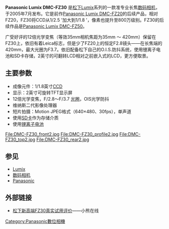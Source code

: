 {{Unreferenced|time=2020-02-20T01:49:35+00:00}}
{{Infobox_Digicam |
  model   = [[Panasonic|Panasonic]] [[Lumix|Lumix]] DMC-FZ30 |
  image = [[File:DMC-FZ30_flash.jpg|250px]] |
  kind   = 准专业数码相机 |
  sensor   = [[CCD|CCD]]|
  res = 3,264 × 2,448 (8.32 million)|
  lens = Fixed|
  viewfinder = 0.44" EVF (235 K Pixels)|
  storage = [[SD卡|SD卡]] |
  shutterRange = 60 - 1/2,000 秒 |
  speedRange = 自动 / 80 / 100 / 200 / 400 |
  rearLCD = 2.0" (235 K 像素)
视野率 : approx. 100%|
farea = 1 point / 3 points / 9 points / Spot |
fmode = Auto Focus System, Normal / Macro (Switch), Continuous AF On / Off, Manual Focus (Ring), One-Shot AF |
cont = 3 fps or 2 fps. 9 images @ standard OR 5 images @ fine OR unlimited @ 2fps|
weight = 674 g. (仅机身),
740 g (带电池与SD卡) |
mmode = Intelligent Multiple / Center Weighted / Spot |
emode = Program AE, Aperture Priority AE, Shutter Priority AE, Manual, Program Shift (P mode)|
metering = 1/3 EV 步进, -2 - +2 EV
}}

'''Panasonic Lumix DMC-FZ30''' 是[[松下|松下]][[Lumix|Lumix]]系列的一款准专业长焦[[数码相机|数码相机]]，于2005年7月发布。它是前作[[Panasonic_Lumix_DMC-FZ20|Panasonic Lumix DMC-FZ20]]的后续产品，相对FZ20，FZ30将CCD从1/2.5 '加大到1/1.8 '，像素也提升至800万级别。FZ30的后续作品是[[Panasonic_Lumix_DMC-FZ50|Panasonic Lumix DMC-FZ50]]。

广受好评的12倍光学变焦（等效35mm相机焦距为35mm ～ 420mm）保留在FZ30上，依旧有着Leica标志，但是少了FZ20上的恒定F2.8镜头——在长焦端的420mm，最大光圈为F3.7。依旧配备松下自己的O.I.S.防抖系统，使用锂离子电池和SD卡存储，2英寸的可翻转LCD相对之前嵌入式的LCD，更方便取景。

== 主要参数 ==
*成像元件：1/1.8英寸[[CCD|CCD]]
*显示：2英寸可旋转TFT显示屏
*12倍光学变焦，F/2.8～F/3.7 [[光圈|光圈]]，OIS光学防抖
*维纳斯二代影像处理器
*短片拍摄：Motion JPEG格式（640×480、30fps），单声道
*使用[[SD卡|SD卡]]作为存储介质
*使用[[锂离子电池|锂离子电池]]

<gallery>
File:DMC-FZ30_front2.jpg
File:DMC-FZ30_profile2.jpg
File:DMC-FZ30_top2.jpg
File:DMC-FZ30_rear2.jpg
</gallery>

== 参见 ==
*[[Lumix|Lumix]]
*[[数码相机|数码相机]]
*[[松下|Panasonic]]

== 外部链接 ==
*[https://web.archive.org/web/20071218183905/http://www.beareyes.com.cn/2/lib/200511/09/20051109028.htm 松下新高端FZ30真实试用评价]——小熊在线

{{photo-stub}}

[[Category:Panasonic數位相機|Category:Panasonic數位相機]]